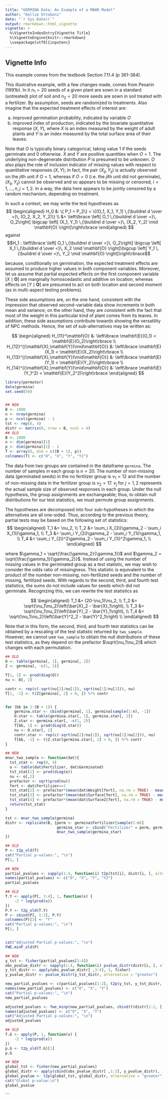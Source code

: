 ```yaml
---
title: "GERMINA Data: An Example of a MNAR Model"
author: "Kellie Ottoboni"
date: "`r Sys.Date()`"
output: rmarkdown::html_vignette
vignette: >
  %\VignetteIndexEntry{Vignette Title}
  %\VignetteEngine{knitr::rmarkdown}
  \usepackage[utf8]{inputenc}
---
```


## Vignette Info

This example comes from the textbook Section 7.11.4 (p 361-364).

This illustrative example, with a few changes made, comes from Pesarin (1991b). In it $n_1 = 20$ seeds of a given plant are sown in a standard (untreated) plot of soil and $n_2 = 20$ more seeds are sown in soil treated with a fertilizer. By assumption, seeds are randomized to treatments. Also imagine that the expected treatment effects of interest are: 

a. improved germination probability, indicated by variable $O$
b. improved index of production, indicated by the bivariate quantitative response $(X, Y)$, where $X$ is an index measured by the weight of adult plants and $Y$ is an index measured by the total surface area of their leaves.

Note that $O$ is typically binary categorical, taking value $1$ if the seeds germinate and $0$ otherwise. $X$ and $Y$ are positive quantities when $O = 1$. The underlying non-degenerate distribution $P$ is presumed to be unknown. $O$ also plays the role of inclusion indicator of missing values with respect to quantitative responses $(X, Y)$; in fact, the pair $(X_{ij}, Y_{ij})$ is actually observed on the $ji$th unit if $O = 1$, whereas if $O = 0$ (i.e. the $ji$th unit did not germinate), $(X_{ij}, Y_{ij})$ cannot be observed and so appears to be missing or censored, $i = 1,\dots,n, j = 1,2$. In a way, the data here appears to be jointly censored by a random mechanism, depending on treatment.

In such a context, we may write the test hypotheses as
$$
\begin{aligned}
H_0 &: \{ P_1 = P_2\} = \{(O_1, X_1, Y_1) \,{\buildrel d \over =}\, (O_2, X_2, Y_2)\} \\
&= \left\lbrace \left[ O_1 \,{\buildrel d \over =}\, O_2\right] \bigcap \left[ (X_1, Y_1) \,{\buildrel d \over =}\, (X_2, Y_2) \mid \mathbf{O} \right]\right\rbrace
\end{aligned}
$$
against
$$H_1 : \left\lbrace \left[ O_1 \,{\buildrel d \over <}\, O_2\right] \bigcup \left[ X_1 \,{\buildrel d \over <}\, X_2 \mid \mathbf{O} \right]\bigcup \left[ Y_1 \,{\buildrel d \over <}\, Y_2 \mid \mathbf{O} \right]\right\rbrace$$

because, conditionally on germination, the expected treatment effects are assumed to produce higher values in both component variables. Moreover, let us assume that partial expected effects on the first component variable $\left[X \mid \mathbf{O}\right]$ are marginally homoscedastic and additive on location, whereas effects on $\left[Y \mid \mathbf{O}\right]$  are presumed to act on both location and second moment (as in multi-aspect testing problems).

These side assumptions are, on the one hand, consistent with the impression that observed second-variable data show increments in both mean and variance; on the other hand, they are consistent with the fact that most of the weight in this particular kind of plant comes from its leaves. In addition, these side assumptions contribute towards showing the versatility of NPC methods. Hence, the set of sub-alternatives may be written as:

$$
\begin{aligned}
H_{11}^\mathbf{O}                              &: \left\lbrace \mathbf{E}(O_1) < \mathbf{E}(O_2)\right\rbrace \\
H_{12}^{(\mathbf{X},\mathbf{Y})\mid\mathbf{O}} &: \left\lbrace  \mathbf{E}(X_1) < \mathbf{E}(X_2)\right\rbrace \\
H_{13}^{(\mathbf{X},\mathbf{Y})\mid\mathbf{O}} &: \left\lbrace  \mathbf{E}(Y_1) <  \mathbf{E}(Y_2)\right\rbrace \\
H_{14}^{(\mathbf{X},\mathbf{Y})\mid\mathbf{O}} &: \left\lbrace  \mathbf{E}(Y_1^2) <  \mathbf{E}(Y_2^2)\right\rbrace 
\end{aligned}
$$
```r
library(permuter)
data(germina)
set.seed(50)


## NEW
B <- 1000
n <- nrow(germina)
p <- ncol(germina) - 1
tst <- rep(0, 4)
distr <- matrix(0, nrow = B, ncol = 4)
## OLD
B <- 1000
n <- dim(germina)[1]
p <- dim(germina)[2] - 1
T <- array(0, dim = c((B + 1), p))
colnames(T) <- c("O", "X", "Y", "Y2")

```

The data from two groups are contained in the dataframe `germina`. The number of samples in each group is $n = 20$. The number of non-missing data (germinated seeds) in the no fertilizer group is $\nu_1 = 12$ and the number of non-missing data in the fertilizer group is $\nu_2 =17$. $\nu_j$ for $j=1,2$ represents the actual sample size of observed responses in each group. Under the null hypothesis, the group assignments are exchangeable; thus, to obtain null distributions for our test statistics, we must permute group assignments.

The hypotheses are decomposed into four sub-hypotheses in which the alternatives are all one-sided. Thus, according to the previous theory, partial tests may be based on the following set of statistics:
$$
\begin{aligned}
T_1 &= \nu_2, \\
T_2 &= \sum_i X_{2i}\gamma_2 - \sum_i X_{1i}\gamma_1, \\
T_3 &= \sum_i Y_{2i}\gamma_2 - \sum_i Y_{1i}\gamma_1, \\
T_4 &= \sum_i Y_{2i}^2\gamma_2 - \sum_i Y_{1i}^2\gamma_1, \\
\end{aligned}
$$

where $\gamma_1 = \sqrt{\frac{\gamma_2}{\gamma_1}}$ and $\gamma_2 = \sqrt{\frac{\gamma_1}{\gamma_2}}$. Instead of using the number of missing values in the germinated group as a test statistic, we may wish to consider the odds ratio of missingness. This statistic is equivalent to the product of the number non-missing, non-fertilized seeds and the number of missing, fertilized seeds. With regards to the second, third, and fourth test statistics, the sums do not include values for seeds which did not germinate. Recognizing this, we can rewrite the test statistics as

$$
\begin{aligned}
T_1 &= (20-\nu_1)\nu_2, \\
T_2 &= \sqrt{\nu_1\nu_2}\left(\bar{X}_2 - \bar{X}_1\right), \\
T_3 &= \sqrt{\nu_1\nu_2}\left(\bar{Y}_2 - \bar{Y}_1\right), \\
T_4 &= \sqrt{\nu_1\nu_2}\left(\bar{Y}^2_2 - \bar{Y}^2_1\right) \\
\end{aligned}
$$

Note that in this form, the second, third, and fourth test statistics can be obtained by a rescaling of the test statistic returned by `two_sample`. However, we cannot use `two_sample` to obtain the null distributions of these test statistics, as they depend on the prefactor $\sqrt{\nu_1\nu_2}$ which changes with each permutation.
```r
## OLD
O <- table(germina[, 1], germina[, 2])
Z <- germina[, -c(1, 2)]

T[1, 1] <- prod(diag(O))
nu <- O[, 2]

contr <- rep(c(-sqrt(nu[2]/nu[1]), sqrt(nu[1]/nu[2])), nu)
T[1, -1] <- t(Z[germina[, 2] > 0, ]) %*% contr


for (bb in 2:(B + 1)) {
    germina.star <- cbind(germina[, 1], germina[sample(1:n), -1])
    O.star <- table(germina.star[, 1], germina.star[, 2])
    Z.star <- germina.star[, -c(1, 2)]
    T[bb, 1] <- prod(diag(O.star))
    nu <- O.star[, 2]
    contr.star <- rep(c(-sqrt(nu[2]/nu[1]), sqrt(nu[1]/nu[2])), nu)
    T[bb, -1] <- t(Z.star[germina.star[, 2] > 0, ]) %*% contr
}

## NEW
mnar_two_sample <- function(dat){
  tst_stat <- rep(0, 4)
  o <- table(dat$Fertilizer, dat$Germinated)
  tst_stat[1] <- prod(diag(o))
  nu <- o[,2]
  prefactor <- sqrt(prod(nu))
  fert <- dat$Fertilizer==1
  tst_stat[2] <- prefactor*(mean(dat$Weight[fert], na.rm = TRUE) - mean(dat$Weight[!fert], na.rm = TRUE))
  tst_stat[3] <- prefactor*(mean(dat$Surface[fert], na.rm = TRUE) - mean(dat$Surface[!fert], na.rm = TRUE))
  tst_stat[4] <- prefactor*(mean(dat$Surface2[fert], na.rm = TRUE) - mean(dat$Surface2[!fert], na.rm = TRUE))
  return(tst_stat)
}

tst <- mnar_two_sample(germina)
distr <- replicate(B, {perm <- germina$Fertilizer[sample(1:n)]
                       germina_star <- cbind("Fertilizer" = perm, germina[,-1])
                       mnar_two_sample(germina_star)
})

```

```r
## OLD
P <- t2p_old(T)
cat("Partial p-values:", "\n")
P[1, ]

## NEW
partial_pvalues <- sapply(1:4, function(i) t2p(tst[i], distr[i, ], alternative = "greater"))
names(partial_pvalues) <- c("O", "X", "Y", "Y2")
partial_pvalues
```

```r
## OLD
T.Y <- apply(P[, 3:4], 1, function(x) {
    -2 * log(prod(x))
})
P.Y <- t2p_old(T.Y)
P <- cbind(P[, 1:2], P.Y)
colnames(P)[3] <- "Y"
cat("Partial p-values:", "\n")
P[1, ]


cat("Adjusted Partial p-values:", "\n")
FWE.minP_old(P)

## NEW
y_tst <- fisher(partial_pvalues[3:4])
obs_pvalue_distr <- sapply(1:4, function(i) pvalue_distr(distr[i, ], alternative = "greater"))
y_tst_distr <- apply(obs_pvalue_distr[ ,3:4], 1, fisher)
y_pvalue_distr <- pvalue_distr(y_tst_distr, alternative = "greater")

new_partial_pvalues <- c(partial_pvalues[1:2], t2p(y_tst, y_tst_distr, alternative = "greater"))
names(new_partial_pvalues) <- c("O", "X", "Y")
cat("Partial p-values:", "\n")
new_partial_pvalues

adjusted_pvalues <- fwe_minp(new_partial_pvalues, cbind(t(distr[1:2, ]), y_tst_distr), combine = "tippett")
names(adjusted_pvalues) <- c("O", "X", "Y")
cat("Adjusted Partial p-values:", "\n")
adjusted_pvalues
```

```r
## OLD
T.G <- apply(P, 1, function(x) {
    -2 * log(prod(x))
})
p.G <- t2p_old(T.G)[1]
p.G

## NEW
global_tst <- fisher(new_partial_pvalues)
global_distr <- apply(cbind(obs_pvalue_distr[ ,1:2], y_pvalue_distr), 1, fisher) # wrong
global_pvalue <- t2p(global_tst, global_distr, alternative = "greater")
cat("Global p-value:\n")
global_pvalue
```
 


```

